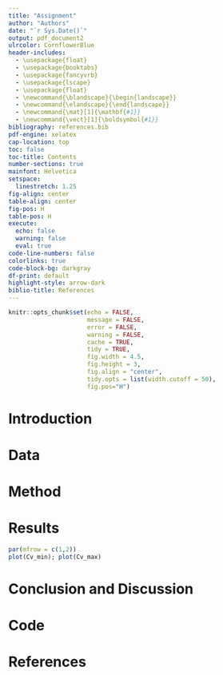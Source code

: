 ```yaml
---
title: "Assignment"
author: "Authors"
date: "`r Sys.Date()`"
output: pdf_document2
ulrcolor: CornflowerBlue
header-includes:
  - \usepackage{float}
  - \usepackage{booktabs}
  - \usepackage{fancyvrb}
  - \usepackage{lscape}
  - \usepackage{float}
  - \newcommand{\blandscape}{\begin{landscape}}
  - \newcommand{\elandscape}{\end{landscape}}
  - \newcommand{\mat}[1]{\mathbf{#1}}
  - \newcommand{\vect}[1]{\boldsymbol{#1}}
bibliography: references.bib
pdf-engine: xelatex
cap-location: top
toc: false
toc-title: Contents
number-sections: true
mainfont: Helvetica
setspace:
  linestretch: 1.25
fig-align: center
table-align: center
fig-pos: H
table-pos: H
execute:
  echo: false
  warning: false
  eval: true
code-line-numbers: false
colorlinks: true
code-block-bg: darkgray
df-print: default
highlight-style: arrow-dark
biblio-title: References
---
```


```r
knitr::opts_chunk$set(echo = FALSE, 
                      message = FALSE, 
                      error = FALSE, 
                      warning = FALSE, 
                      cache = TRUE,
                      tidy = TRUE,
                      fig.width = 4.5,
                      fig.height = 3,
                      fig.align = "center",
                      tidy.opts = list(width.cutoff = 50),
                      fig.pos="H")
```


# Introduction

# Data

# Method

# Results
```r
par(mfrow = c(1,2))
plot(Cv_min); plot(Cv_max)
```
# Conclusion and Discussion

# Code

# References

